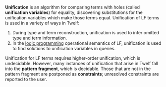 '''Unification''' is an algorithm for comparing terms with holes (called '''unification variables''') for equality, discovering substitutions for the unification variables which make those terms equal.  Unification of LF terms is used in a variety of ways in Twelf:
# During type and term reconstruction, unification is used to infer omitted type and term information.
# In the [[logic programming]] operational semantics of LF, unification is used to find solutions to unification variables in queries.

Unification for LF terms requires higher-order unification, which is undecidable.  However, many instances of unification that arise in Twelf fall into the '''pattern fragment''', which is decidable.  Those that are not in the pattern fragment are postponed as '''constraints'''; unresolved constraints are reported to the user.

{{needs|examples of "unresolved constrants" error messages.}}


{{stub}}